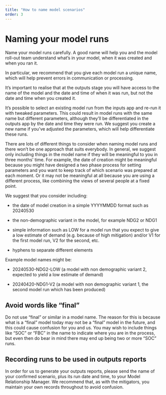 ---
title: "How to name model scenarios"
order: 3
---

# Naming your model runs

Name your model runs carefully. A good name will help you and the model roll-out team understand what's in your model, when it was created and when you ran it.

In particular, we recommend that you give each model run a unique name, which will help prevent errors in communication or processing.

It's important to realise that at the outputs stage you will have access to the name of the model and the date and time of when it was run, but not the date and time when you created it. 

It's possible to select an existing model run from the inputs app and re-run it with tweaked parameters. This could result in model runs with the same name but different parameters, although they'll be differentiated in the outputs app by the date and time they were run. We suggest you create a new name if you've adjusted the parameters, which will help differentiate these runs.

There are lots of different things to consider when naming model runs and there won't be one approach that suits everybody. In general, we suggest only including things in the model name if they will be meaningful to you in three months' time. For example, the date of creation might be meaningful because you might have designed a two phase process for setting parameters and you want to keep track of which scenario was prepared at each moment. Or it may not be meaningful at all because you are using a different process, like combining the views of several people at a fixed point.

We suggest that you consider including:

* the date of model creation in a simple YYYYMMDD format such as 20240530

* the non-demographic variant in the model, for example NDG2 or NDG1

* simple information such as LOW for a model run that you expect to give a low estimate of demand (e.g. because of high mitigation) and/or V1 for the first model run, V2 for the second, etc.

* hyphens to separate different elements

Example model names might be:

* 20240530-NDG2-LOW (a model with non demographic variant 2, expected to yield a low estimate of demand)

* 20240420-NDG1-V2 (a model with non demographic variant 1, the second model run which has been produced)

## Avoid words like "final" 

Do not use "final" or similar in a model name. The reason for this is because what is a "final" model today may not be a "final" model in the future, and this could cause confusion for you and us. You may wish to include things like "SOC" or "FBC" in the name to indicate where you are in the process, but even then do bear in mind there may end up being two or more "SOC" runs.

## Recording runs to be used in outputs reports

In order for us to generate your outputs reports, please send the name of your confirmed scenario, plus its run date and time, to your Model Relationship Manager. We recommend that, as with the mitigators, you maintain your own records throughout to avoid confusion.
